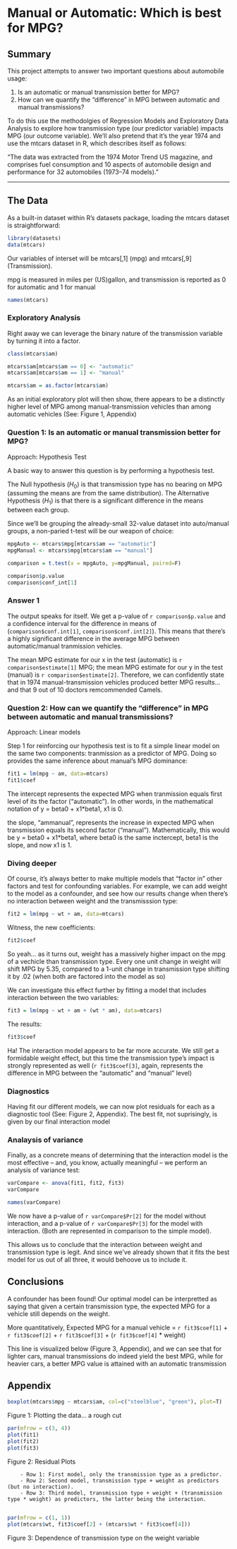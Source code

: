 Manual or Automatic: Which is best for MPG?
========================================================

## Summary

This project attempts to answer two important questions about automobile usage:

  1. Is an automatic or manual transmission better for MPG?
  2. How can we quantify the "difference" in MPG between automatic and manual transmissions?
  
To do this use the methodolgies of Regression Models and Exploratory Data Analysis to explore how transmission type (our predictor variable) impacts MPG (our outcome variable). We'll also pretend that it's the year 1974 and use the mtcars dataset in R, which describes itself as follows:

"The data was extracted from the 1974 Motor Trend US magazine, and comprises fuel consumption and 10 aspects of automobile design and performance for 32 automobiles (1973–74 models)."


---

## The Data

As a built-in dataset within R's datasets package, loading the mtcars dataset is straightforward:

```r

library(datasets)
data(mtcars)

```

Our variables of interset will be mtcars[,1] (mpg) and mtcars[,9] (Transmission). 

mpg is measured in miles per (US)gallon, and transmission is reported as 0 for automatic and 1 for manual

```r
names(mtcars)

```

### Exploratory Analysis

Right away we can leverage the binary nature of the transmission variable by turning it into a factor. 
```r
class(mtcars$am)

mtcars$am[mtcars$am == 0] <- "automatic"
mtcars$am[mtcars$am == 1] <- "manual"

mtcars$am = as.factor(mtcars$am)
```

As an initial exploratory plot will then show, there appears to be a distinctly higher level of MPG among manual-transmission vehicles than among automatic vehicles (See: Figure 1, Appendix)

### Question 1: Is an automatic or manual transmission better for MPG?

Approach: Hypothesis Test

A basic way to answer this question is by performing a hypothesis test.  

The Null hypothesis ($H_0$) is that transmission type has no bearing on MPG (assuming the means are from the same distribution). The Alternative Hypothesis ($H_1$) is that there is a significant difference in the means between each group.

Since we'll be grouping the already-small 32-value dataset into auto/manual groups, a non-paried t-test will be our weapon of choice:

```r
mpgAuto <- mtcars$mpg[mtcars$am == "automatic"]
mpgManual <- mtcars$mpg[mtcars$am == "manual"]

comparison = t.test(x = mpgAuto, y=mpgManual, paired=F)

comparison$p.value
comparison$conf_int[1]

```

### Answer 1

The output speaks for itself. We get a p-value of `r comparison$p.value` and a confidence interval for the difference in means of (`comparison$conf.int[1]`, `comparison$conf.int[2]`). This means that there's a highly significant difference in the average MPG between automatic/manual tranmission vehicles. 

The mean MPG estimate for our x in the test (automatic) is `r comparison$estimate[1]` MPG; the mean MPG estimate for our y in the test (manual) is `r comparison$estimate[2]`. Therefore, we can confidently state that in 1974 manual-transmission vehicles produced better MPG results... and that 9 out of 10 doctors remcommended Camels. 

### Question 2: How can we quantify the "difference" in MPG between automatic and manual transmissions?

Approach: Linear models

Step 1 for reinforcing our hypothesis test is to fit a simple linear model on the same two components: tranmission as a predictor of MPG. Doing so provides the same inference about manual's MPG dominance:

```r

fit1 = lm(mpg ~ am, data=mtcars)
fit1$coef

```

The intercept represents the expected MPG when tranmission equals first level of its the factor ("automatic"). In other words, in the mathematical notation of y = beta0 + x1*beta1, x1 is 0.

the slope, "ammanual", represents the increase in expected MPG when transmission equals its second factor ("manual"). Mathematically, this would be y = beta0 + x1*beta1, where beta0 is the same inctercept, beta1 is the slope, and now x1 is 1.

### Diving deeper

Of course, it's always better to make multiple models that "factor in" other factors and test for confounding variables. For example, we can add weight to the model as a confounder, and see how our results change when there's no interaction between weight and the transmisssion type:

```r

fit2 = lm(mpg ~ wt + am, data=mtcars)

```

Witness, the new coefficients:

```r

fit2$coef

```

So yeah... as it turns out, weight has a massively higher impact on the mpg of a vechicle than transmission type. Every one unit change in weight will shift MPG by 5.35, compared to a 1-unit change in transmission type shifting it by .02 (when both are factored into the model as so)

We can investigate this effect further by fitting a model that includes interaction between the two variables:

```r

fit3 = lm(mpg ~ wt + am + (wt * am), data=mtcars)

```
The results:

```r
fit3$coef

```

Ha! The interaction model appears to be far more accurate. We still get a formidable weight effect, but this time the transmission type's impact is strongly represented as well (`r fit3$coef[3]`, again, represents the difference in MPG between the "automatic" and "manual" level)


### Diagnostics

Having fit our different models, we can now plot residuals for each as a diagnostic tool (See: Figure 2, Appendix). The best fit, not suprisingly, is given by our final interaction model

### Analaysis of variance

Finally, as a concrete means of determining that the interaction model is the most effective -- and, you know, actually meaningful -- we perform an analysis of variance test:

```r

varCompare <- anova(fit1, fit2, fit3)
varCompare

names(varCompare)
```

We now have a p-value of `r varCompare$Pr[2]` for the model without interaction, and a p-value of `r varCompare$Pr[3]` for the model with interaction. (Both are represented in comparison to the simple model). 

This allows us to conclude that the interaction between weight and transmission type is legit. And since we've already shown that it fits the best model for us out of all three, it would behoove us to include it. 

## Conclusions

A confounder has been found! Our optimal model can be interpretted as saying that given a certain transmission type, the expected MPG for a vehicle still depends on the weight.

More quantitatively, Expected MPG for a manual vehicle = `r fit3$coef[1]` + `r fit3$coef[2]` + `r fit3$coef[3]` + (`r fit3$coef[4]` * weight) 

This line is visualized below (Figure 3, Appendix), and we can see that for lighter cars, manual transmissions do indeed yield the best MPG, while for heavier cars, a better MPG value is attained with an automatic transmission

## Appendix

```r
boxplot(mtcars$mpg ~ mtcars$am, col=c("steelblue", "green"), plot=T)
```
Figure 1: Plotting the data... a rough cut

```r

par(mfrow = c(3, 4))
plot(fit1)
plot(fit2)
plot(fit3)
```
Figure 2: Residual Plots

        - Row 1: First model, only the transmission type as a predictor.
        - Row 2: Second model, transmission type + weight as predictors (but no interaction).
        - Row 3: Third model, transmission type + weight + (transmission type * weight) as predictors, the latter being the interaction.
        
```r
par(mfrow = c(1, 1))
plot(mtcars$wt, fit3$coef[2] + (mtcars$wt * fit3$coef[4]))

```

Figure 3: Dependence of transmission type on the weight variable















